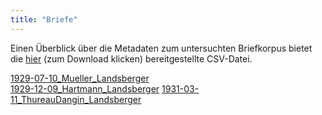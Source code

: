 ```yaml
---
title: "Briefe"
---
```

Einen Überblick über die Metadaten zum untersuchten Briefkorpus bietet die [hier](files/metadata_letters.csv) (zum Download klicken) bereitgestellte CSV-Datei.

[1929-07-10_Mueller_Landsberger](1929-07-10_Mueller_Landsberger.qmd)  
[1929-12-09_Hartmann_Landsberger](1929-12-09_Hartmann_Landsberger.qmd)
[1931-03-11_ThureauDangin_Landsberger](1931-03-11_ThureauDangin_Landsberger.qmd)
